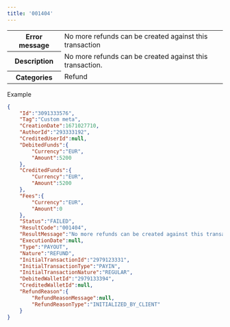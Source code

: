 ---
title: '001404'  
---
  
<table>
    <tbody>
        <tr>
            <th class="header"><strong>Error message</strong></th>
            <td class="table-content">No more refunds can be created against this transaction</td>
        </tr>
        <tr>
            <th class="header"><strong>Description</strong></th>
            <td class="table-content">No more refunds can be created against this transaction.</td>
        </tr>
        <tr>
            <th class="header"><strong>Categories</strong></th>
            <td class="table-content">  
<div class="label">Refund</div>
</td>
        </tr>
    </tbody>
</table>  

Example  
```json API Response
{
    "Id":"3091333576",
    "Tag":"Custom meta",
    "CreationDate":1671027710,
    "AuthorId":"293333192",
    "CreditedUserId":null,
    "DebitedFunds":{
        "Currency":"EUR",
        "Amount":5200
    },
    "CreditedFunds":{
        "Currency":"EUR",
        "Amount":5200
    },
    "Fees":{
        "Currency":"EUR",
        "Amount":0
    },
    "Status":"FAILED",
    "ResultCode":"001404",
    "ResultMessage":"No more refunds can be created against this transaction",
    "ExecutionDate":null,
    "Type":"PAYOUT",
    "Nature":"REFUND",
    "InitialTransactionId":"2979123331",
    "InitialTransactionType":"PAYIN",
    "InitialTransactionNature":"REGULAR",
    "DebitedWalletId":"2979133394",
    "CreditedWalletId":null,
    "RefundReason":{
        "RefundReasonMessage":null,
        "RefundReasonType":"INITIALIZED_BY_CLIENT"
    }
}
```